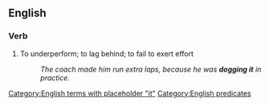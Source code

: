 ==English==
===Verb===
{{en-verb|inf=[[dog]] [[it]]|dogs it|dogging it|dogged it}}

# {{idiomatic}} To underperform; to lag behind; to fail to exert effort
#: ''The coach made him run extra laps, because he was '''dogging it''' in practice''.

[[Category:English terms with placeholder "it"]]
[[Category:English predicates]]